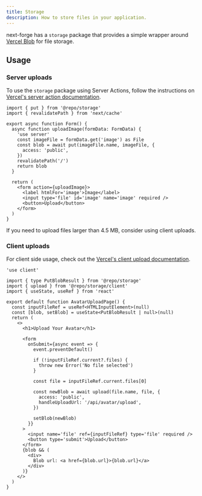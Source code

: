 ```yaml
---
title: Storage
description: How to store files in your application.
---
```


next-forge has a `storage` package that provides a simple wrapper around [Vercel Blob](https://vercel.com/docs/storage/vercel-blob) for file storage.

## Usage

### Server uploads

To use the `storage` package using Server Actions, follow the instructions on [Vercel's server action documentation](https://vercel.com/docs/storage/vercel-blob/server-upload#upload-a-file-using-server-actions).

```tsx title="page.tsx"
import { put } from '@repo/storage'
import { revalidatePath } from 'next/cache'

export async function Form() {
  async function uploadImage(formData: FormData) {
    'use server'
    const imageFile = formData.get('image') as File
    const blob = await put(imageFile.name, imageFile, {
      access: 'public',
    })
    revalidatePath('/')
    return blob
  }

  return (
    <form action={uploadImage}>
      <label htmlFor='image'>Image</label>
      <input type='file' id='image' name='image' required />
      <button>Upload</button>
    </form>
  )
}
```

<Tip>
  If you need to upload files larger than 4.5 MB, consider using client uploads.
</Tip>

### Client uploads

For client side usage, check out the [Vercel's client upload documentation](https://vercel.com/docs/storage/vercel-blob/client-upload).

```tsx title="page.tsx"
'use client'

import { type PutBlobResult } from '@repo/storage'
import { upload } from '@repo/storage/client'
import { useState, useRef } from 'react'

export default function AvatarUploadPage() {
  const inputFileRef = useRef<HTMLInputElement>(null)
  const [blob, setBlob] = useState<PutBlobResult | null>(null)
  return (
    <>
      <h1>Upload Your Avatar</h1>

      <form
        onSubmit={async event => {
          event.preventDefault()

          if (!inputFileRef.current?.files) {
            throw new Error('No file selected')
          }

          const file = inputFileRef.current.files[0]

          const newBlob = await upload(file.name, file, {
            access: 'public',
            handleUploadUrl: '/api/avatar/upload',
          })

          setBlob(newBlob)
        }}
      >
        <input name='file' ref={inputFileRef} type='file' required />
        <button type='submit'>Upload</button>
      </form>
      {blob && (
        <div>
          Blob url: <a href={blob.url}>{blob.url}</a>
        </div>
      )}
    </>
  )
}
```
